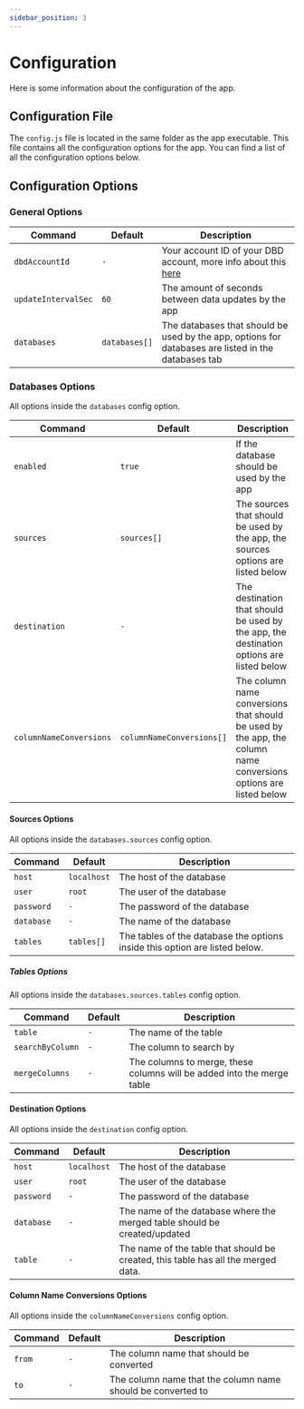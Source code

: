 ```yaml
---
sidebar_position: 3
---
```



# Configuration

Here is some information about the configuration of the app.

## Configuration File

The `config.js` file is located in the same folder as the app executable. This file contains all the configuration options for the app. You can find a list of all the configuration options below.

## Configuration Options

<Tabs>
<TabItem value="general" label="General">

### General Options

| Command             | Default       | Description                                                                                         |
| ------------------- | ------------- | --------------------------------------------------------------------------------------------------- |
| `dbdAccountId`      | `-`           | Your account ID of your DBD account, more info about this [here](/docs/information/activations)     |
| `updateIntervalSec` | `60`          | The amount of seconds between data updates by the app                                               |
| `databases`         | `databases[]` | The databases that should be used by the app, options for databases are listed in the databases tab |

</TabItem>
<TabItem value="databases" label="Databases">

### Databases Options

All options inside the `databases` config option.

| Command                 | Default                   | Description                                                                                                      |
| ----------------------- | ------------------------- | ---------------------------------------------------------------------------------------------------------------- |
| `enabled`               | `true`                    | If the database should be used by the app                                                                        |
| `sources`               | `sources[]`               | The sources that should be used by the app, the sources options are listed below                                 |
| `destination`           | `-`                       | The destination that should be used by the app, the destination options are listed below                         |
| `columnNameConversions` | `columnNameConversions[]` | The column name conversions that should be used by the app, the column name conversions options are listed below |

#### Sources Options

All options inside the `databases.sources` config option.

| Command    | Default     | Description                                                                 |
| ---------- | ----------- | --------------------------------------------------------------------------- |
| `host`     | `localhost` | The host of the database                                                    |
| `user`     | `root`      | The user of the database                                                    |
| `password` | `-`         | The password of the database                                                |
| `database` | `-`         | The name of the database                                                    |
| `tables`   | `tables[]`  | The tables of the database the options inside this option are listed below. |

##### Tables Options

All options inside the `databases.sources.tables` config option.

| Command          | Default | Description                                                            |
| ---------------- | ------- | ---------------------------------------------------------------------- |
| `table`          | `-`     | The name of the table                                                  |
| `searchByColumn` | `-`     | The column to search by                                                |
| `mergeColumns`   | `-`     | The columns to merge, these columns will be added into the merge table |

#### Destination Options

All options inside the `destination` config option.

| Command    | Default     | Description                                                                       |
| ---------- | ----------- | --------------------------------------------------------------------------------- |
| `host`     | `localhost` | The host of the database                                                          |
| `user`     | `root`      | The user of the database                                                          |
| `password` | `-`         | The password of the database                                                      |
| `database` | `-`         | The name of the database where the merged table should be created/updated         |
| `table`    | `-`         | The name of the table that should be created, this table has all the merged data. |

#### Column Name Conversions Options

All options inside the `columnNameConversions` config option.

| Command | Default | Description                                                 |
| ------- | ------- | ----------------------------------------------------------- |
| `from`  | `-`     | The column name that should be converted                    |
| `to`    | `-`     | The column name that the column name should be converted to |

</TabItem>
</Tabs>
